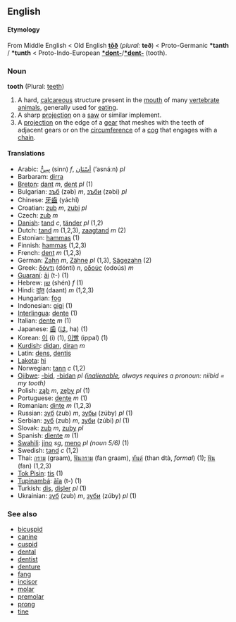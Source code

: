 ==English==

==== Etymology ====
From Middle English < Old English '''[[toð|tōð]]''' (''plural:'' '''teð''') < Proto-Germanic '''*tanth''' / '''*tunth''' < Proto-Indo-European '''[[*dont-]]'''/'''[[*dent-]]''' (tooth).

===Noun===
'''tooth''' (Plural: [[teeth]])

#A hard, [[calcareous]] structure present in the [[mouth]] of many [[vertebrate]] [[animals]], generally used for [[eat]]ing.
#A sharp [[projection]] on a [[saw]] or similar implement.
#A [[projection]] on the edge of a [[gear]] that meshes with the teeth of adjacent gears or on the [[circumference]] of a [[cog]] that engages with a [[chain]].

==== Translations ====
*Arabic: [[سن|سِنٌّ]] (sinn) ''f'', [[اسنان|أسْنَان]] (’asnáːn) ''pl''
*Barbaram: [[dirra]]
*[[Breton]]: [[dant]] ''m'', [[dent]] ''pl'' (1)
*Bulgarian: [[зъб]] (zəb) ''m'', [[зъби]] (zəbi) ''pl''
*Chinese: [[牙齒]] (yáchǐ)
*Croatian: [[zub]] ''m'', [[zubi]] ''pl''
*Czech: [[zub]] ''m''
*[[Danish]]: [[tand#Danish|tand]] ''c'', [[tänder]] ''pl'' (1,2)
*Dutch: [[tand#Dutch|tand]] ''m'' (1,2,3), [[zaagtand]] ''m'' (2)
*Estonian: [[hammas#Estonian|hammas]] (1)
*Finnish: [[hammas#Finnish|hammas]] (1,2,3)
*French: [[dent]] ''m'' (1,2,3)
*German: [[Zahn]] ''m'', [[Zähne]] ''pl'' (1,3), [[Sägezahn]] (2)
*Greek: [[δόντι]] (dónti) ''n'', [[οδούς]] (odoús) ''m''
*[[Guaraní]]: [[ãi]] (t-) (1)
*Hebrew: [[שן]] (shén) ''f'' (1)
*Hindi: [[दांत़]] (daant) ''m'' (1,2,3)
*Hungarian: [[fog]]
*Indonesian: [[gigi]] (1)
*[[Interlingua]]: [[dente#Interlingua|dente]] (1)
*Italian: [[dente#Italian|dente]] ''m'' (1)
*Japanese: [[歯]] ([[は]], ha) (1)
*Korean: [[이]] (i) (1), [[이빨]] (ippal) (1)
*[[Kurdish]]: [[didan]], [[diran]] ''m''
*Latin: [[dens]], [[dentis]]
*[[Lakota]]: [[hi]]
*Norwegian: [[tann]] ''c'' (1,2)
*[[Ojibwe]]: [[-bid]], [[-bidan]] ''pl ([[inalienable]], always requires a pronoun: niibid = my tooth)''
*Polish: [[ząb]] ''m'', [[zęby]] ''pl'' (1)
*Portuguese: [[dente#Portuguese|dente]] ''m'' (1)
*Romanian: [[dinte]] ''m'' (1,2,3)
*Russian: [[зуб]] (zub) ''m'', [[зубы]] (zúby) ''pl'' (1)
*Serbian: [[зуб]] (zub) ''m'', [[зуби]] (zúbi) ''pl'' (1)
*Slovak: [[zub]] ''m'', [[zuby]] ''pl''
*Spanish: [[diente]] ''m'' (1)
*[[Swahili]]: [[jino]] ''sg'', [[meno]] ''pl (noun 5/6)'' (1)
*Swedish: [[tand#Swedish|tand]] ''c'' (1,2)
*Thai: [[กราม]] (graam), [[ฟันกราม]] (fan graam), [[ทันต์]] (than dtà, ''formal'') (1); [[ฟัน]] (fan) (1,2,3)
*[[Tok Pisin]]: [[tis]] (1)
*[[Tupinambá]]: [[ãîa]] (t-) (1)
*Turkish: [[diş]], [[dişler]] ''pl'' (1)
*Ukrainian: [[зуб]] (zub) ''m'', [[зуби]] (zúby) ''pl'' (1)

===See also===
*[[bicuspid]]
*[[canine]]
*[[cuspid]]
*[[dental]]
*[[dentist]]
*[[denture]]
*[[fang]]
*[[incisor]]
*[[molar]]
*[[premolar]]
*[[prong]]
*[[tine]]